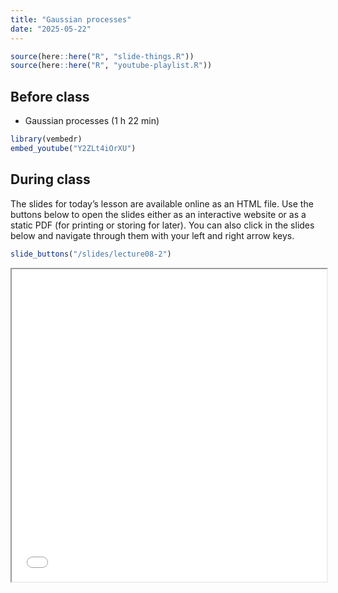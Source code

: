 ```yaml
---
title: "Gaussian processes"
date: "2025-05-22"
---
```


```r
source(here::here("R", "slide-things.R"))
source(here::here("R", "youtube-playlist.R"))
```


## Before class

- <i class="fab fa-youtube"></i> Gaussian processes (1 h 22 min)

```r
library(vembedr)
embed_youtube("Y2ZLt4iOrXU")
```


## During class

The slides for today's lesson are available online as an HTML file. Use the buttons below to open the slides either as an interactive website or as a static PDF (for printing or storing for later). You can also click in the slides below and navigate through them with your left and right arrow keys.

```r
slide_buttons("/slides/lecture08-2")
```
<iframe src="/slides/lecture08-2.html" width="100%" height="500px"></iframe>
